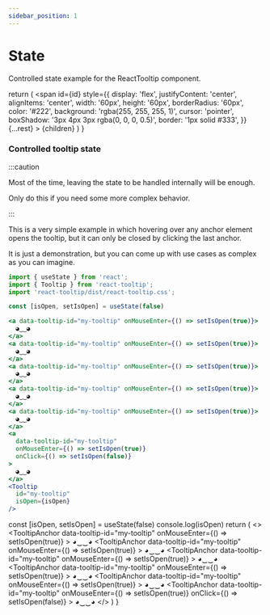 ```yaml
---
sidebar_position: 1
---
```


# State

Controlled state example for the ReactTooltip component.


  return (
    <span
      id={id}
      style={{
        display: 'flex',
        justifyContent: 'center',
        alignItems: 'center',
        width: '60px',
        height: '60px',
        borderRadius: '60px',
        color: '#222',
        background: 'rgba(255, 255, 255, 1)',
        cursor: 'pointer',
        boxShadow: '3px 4px 3px rgba(0, 0, 0, 0.5)',
        border: '1px solid #333',
      }}
      {...rest}
    >
      {children}
    </span>
  )
}

### Controlled tooltip state

:::caution

Most of the time, leaving the state to be handled internally will be enough.

Only do this if you need some more complex behavior.

:::

This is a very simple example in which hovering over any anchor element opens the tooltip, but it can only be closed by clicking the last anchor.

It is just a demonstration, but you can come up with use cases as complex as you can imagine.

```jsx
import { useState } from 'react';
import { Tooltip } from 'react-tooltip';
import 'react-tooltip/dist/react-tooltip.css';

const [isOpen, setIsOpen] = useState(false)

<a data-tooltip-id="my-tooltip" onMouseEnter={() => setIsOpen(true)}>
  ◕‿‿◕
</a>
<a data-tooltip-id="my-tooltip" onMouseEnter={() => setIsOpen(true)}>
  ◕‿‿◕
</a>
<a data-tooltip-id="my-tooltip" onMouseEnter={() => setIsOpen(true)}>
  ◕‿‿◕
</a>
<a data-tooltip-id="my-tooltip" onMouseEnter={() => setIsOpen(true)}>
  ◕‿‿◕
</a>
<a data-tooltip-id="my-tooltip" onMouseEnter={() => setIsOpen(true)}>
  ◕‿‿◕
</a>
<a
  data-tooltip-id="my-tooltip"
  onMouseEnter={() => setIsOpen(true)}
  onClick={() => setIsOpen(false)}
>
  ◕‿‿◕
</a>
<Tooltip
  id="my-tooltip"
  isOpen={isOpen}
/>
```

  const [isOpen, setIsOpen] = useState(false)
  console.log(isOpen)
  return (
    <>
      <TooltipAnchor
        data-tooltip-id="my-tooltip"
        onMouseEnter={() => setIsOpen(true)}
      >
        ◕‿‿◕
      </TooltipAnchor>
      <TooltipAnchor
        data-tooltip-id="my-tooltip"
        onMouseEnter={() => setIsOpen(true)}
      >
        ◕‿‿◕
      </TooltipAnchor>
      <TooltipAnchor
        data-tooltip-id="my-tooltip"
        onMouseEnter={() => setIsOpen(true)}
      >
        ◕‿‿◕
      </TooltipAnchor>
      <TooltipAnchor
        data-tooltip-id="my-tooltip"
        onMouseEnter={() => setIsOpen(true)}
      >
        ◕‿‿◕
      </TooltipAnchor>
      <TooltipAnchor
        data-tooltip-id="my-tooltip"
        onMouseEnter={() => setIsOpen(true)}
      >
        ◕‿‿◕
      </TooltipAnchor>
      <TooltipAnchor
        data-tooltip-id="my-tooltip"
        onMouseEnter={() => setIsOpen(true)}
        onClick={() => setIsOpen(false)}
      >
        ◕‿‿◕
      </TooltipAnchor>
      <Tooltip
        id="my-tooltip"
        isOpen={isOpen}
      />
    </>
  )
}

<div style={{ display: 'flex', columnGap: '8px', justifyContent: 'center', paddingTop: '36px' }}>
  <ControlledStateExample />
</div>
